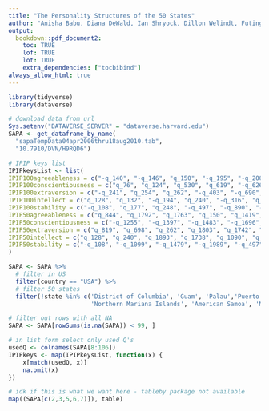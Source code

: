 ```yaml
---
title: "The Personality Structures of the 50 States"
author: "Anisha Babu, Diana DeWald, Ian Shryock, Dillon Welindt, Futing Zou"
output: 
  bookdown::pdf_document2:
    toc: TRUE
    lof: TRUE
    lot: TRUE
    extra_dependencies: ["tocbibind"]
always_allow_html: true
---
```


```r
library(tidyverse)
library(dataverse)

# download data from url
Sys.setenv("DATAVERSE_SERVER" = "dataverse.harvard.edu")
SAPA <- get_dataframe_by_name(
  "sapaTempData04apr2006thru18aug2010.tab",
  "10.7910/DVN/H9RQD6")

# IPIP keys list
IPIPkeysList <- list(
IPIP100agreeableness = c("-q_140", "-q_146", "q_150", "-q_195", "-q_200", "q_217", "-q_838", "q_844", "q_1041", "q_1053", "q_1162", "-q_1163", "q_1206", "q_1364", "q_1385", "q_1419", "q_1705", "q_1763", "q_1792", "q_1832"),
IPIP100conscientiousness = c("q_76", "q_124", "q_530", "q_619", "-q_626", "-q_904", "q_931", "q_962", "-q_1254", "-q_1255", "q_1290", "q_1333", "q_1374", "-q_1397", "q_1422", "-q_1452", "-q_1483", "q_1507", "-q_1696", "-q_1949"),
IPIP100extraversion = c("-q_241", "q_254", "q_262", "-q_403", "-q_690", "q_698", "-q_712", "q_815", "q_819", "-q_901", "-q_1114", "-q_1180", "q_1205", "q_1410", "-q_1480", "q_1742", "q_1768", "q_1803", "-q_1913"),
IPIP100intellect = c("q_128", "q_132", "-q_194", "q_240", "-q_316", "q_422", "q_492", "q_493", "-q_609", "q_1050", "q_1058", "-q_1083", "-q_1088", "q_1090", "q_1388", "q_1392", "q_1738", "-q_1861", "q_1893", "-q_1964"),
IPIP100stability = c("-q_108", "q_177", "q_248", "-q_497", "-q_890", "-q_952", "-q_960", "-q_974", "-q_979", "-q_986", "-q_995", "-q_1020", "-q_1099", "-q_1479", "-q_1505", "q_1585", "q_1677", "q_1683", "-q_1775", "-q_1989"),
IPIP50agreeableness = c("q_844", "q_1792", "q_1763", "q_150", "q_1419", "q_1053", "-q_838", "-q_200", "-q_195", "-q_1163"),
IPIP50conscientiousness = c("-q_1255", "-q_1397", "-q_1483", "-q_1696", "q_124", "q_1290", "q_1507", "q_76", "q_931", "q_962"),
IPIP50extraversion = c("q_819", "q_698", "q_262", "q_1803", "q_1742", "-q_712", "-q_690", "-q_241", "-q_1180", "-q_1114"),
IPIP50intellect = c("q_128", "q_240", "q_1893", "q_1738", "q_1090", "q_1058", "q_1050", "-q_609", "-q_194", "-q_1088"),
IPIP50stability = c("-q_108", "-q_1099", "-q_1479", "-q_1989", "-q_497", "-q_974", "-q_986", "-q_995", "q_1677", "q_248")
)

```

```r
SAPA <- SAPA %>%
  # filter in US
  filter(country == "USA") %>%
  # filter 50 states
  filter(!state %in% c('District of Columbia', 'Guam', 'Palau','Puerto Rico', 'Virgin Islands',
                       'Northern Mariana Islands', 'American Samoa', 'Marshall Islands', NA)) 

# filter out rows with all NA
SAPA <- SAPA[rowSums(is.na(SAPA)) < 99, ]

# in list form select only used Q's
usedQ <- colnames(SAPA[8:106])
IPIPkeys <- map(IPIPkeysList, function(x) {
    x[match(usedQ, x)]
    na.omit(x)
})


```

```r
# idk if this is what we want here - tableby package not available
map((SAPA[c(2,3,5,6,7)]), table)

```

\renewcommand{\thetable}{S\arabic{table}} 
\renewcommand{\thefigure}{S\arabic{figure}}



\definecolor{fancyTextColor}{HTML}{4284f5}
\definecolor{hightlightColor}{HTML}{FFFF66}

\newpage

\listoftables

\newpage

\listoffigures

\newpage




